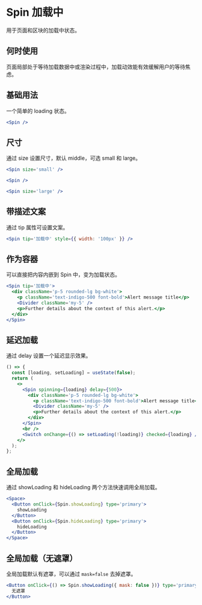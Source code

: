 # Spin 加载中

用于页面和区块的加载中状态。

## 何时使用

页面局部处于等待加载数据中或渲染过程中，加载动效能有效缓解用户的等待焦虑。

## 基础用法

一个简单的 loading 状态。

```jsx
<Spin />
```

## 尺寸

通过 size 设置尺寸，默认 middle，可选 small 和 large。

```jsx
<Spin size='small' />
```

```jsx
<Spin />
```

```jsx
<Spin size='large' />
```

## 带描述文案

通过 tip 属性可设置文案。

```jsx
<Spin tip='加载中' style={{ width: '100px' }} />
```

## 作为容器

可以直接把内容内嵌到 Spin 中，变为加载状态。

```jsx
<Spin tip='加载中'>
  <div className='p-5 rounded-lg bg-white'>
    <p className='text-indigo-500 font-bold'>Alert message title</p>
    <Divider className='my-5' />
    <p>Further details about the context of this alert.</p>
  </div>
</Spin>
```

## 延迟加载

通过 delay 设置一个延迟显示效果。

```jsx
() => {
  const [loading, setLoading] = useState(false);
  return (
    <>
      <Spin spinning={loading} delay={500}>
        <div className='p-5 rounded-lg bg-white'>
          <p className='text-indigo-500 font-bold'>Alert message title</p>
          <Divider className='my-5' />
          <p>Further details about the context of this alert.</p>
        </div>
      </Spin>
      <br />
      <Switch onChange={() => setLoading(!loading)} checked={loading} />
    </>
  );
};
```

## 全局加载

通过 showLoading 和 hideLoading 两个方法快速调用全局加载。

```jsx
<Space>
  <Button onClick={Spin.showLoading} type='primary'>
    showLoading
  </Button>
  <Button onClick={Spin.hideLoading} type='primary'>
    hideLoading
  </Button>
</Space>
```

## 全局加载（无遮罩）

全局加载默认有遮罩，可以通过 `mask=false` 去掉遮罩。

```jsx
<Button onClick={() => Spin.showLoading({ mask: false })} type='primary'>
  无遮罩
</Button>
```
